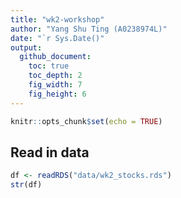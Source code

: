 ```yaml
---
title: "wk2-workshop"
author: "Yang Shu Ting (A0238974L)"
date: "`r Sys.Date()"
output: 
  github_document:
    toc: true
    toc_depth: 2
    fig_width: 7
    fig_height: 6
---
```


```r
knitr::opts_chunk$set(echo = TRUE)
```

## Read in data
```r
df <- readRDS("data/wk2_stocks.rds")
str(df)
```

